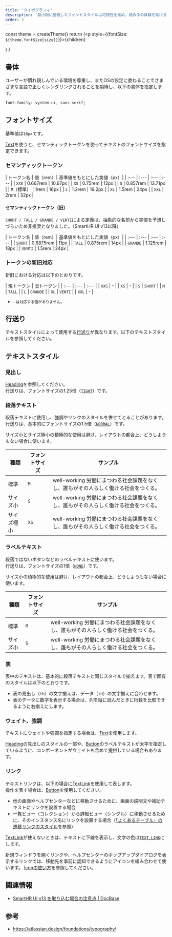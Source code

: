 ```yaml
---
title: 'タイポグラフィ'
description: '最小限に整理したフォントスタイルは可読性を高め、読み手の体験を妨げません。'
order: 2
---
```




  const theme = createTheme()
  return (<p style={{fontSize: `${theme.fontSize[size]}`}}>{children}</p>)
}


## 書体
ユーザーが慣れ親しんでいる環境を尊重し、またOSの設定に委ねることでさまざまな言語で正しくレンダリングされることを期待し、以下の書体を指定します。

```css codeBlock
font-family: system-ui, sans-serif;
```

## フォントサイズ
基準値は`16px`です。

[Text](/products/components/text/)を使うと、セマンティックトークンを使ってテキストのフォントサイズを指定できます。

### セマンティックトークン

| トークン名 | 値（rem）| 基準値をもとにした実値（px）|
| :--- | :--- | :--- | :--- |
| `XXS` | 0.667rem | 10.67px |
| `XS` | 0.75rem | 12px |
| `S` | 0.857rem | 13.71px |
| `M`（標準） | 1rem | 16px |
| `L` | 1.2rem | 19.2px |
| `XL` | 1.5rem | 24px |
| `XXL` | 2rem | 32px |

#### セマンティックトークン（旧）
`SHORT / TALL / GRANDE / VENTI`による定義は、抽象的な名前から実値を予想しづらいため非推奨となりました。（SmartHR UI v13以降）

| トークン名 | 値（rem）| 基準値をもとにした実値（px）|
| :--- | :--- | :--- | :--- |
| `SHORT` | 0.6875rem | 11px |
| `TALL` | 0.875rem | 14px |
| `GRANDE` | 1.125rem | 18px |
| `VENTI` | 1.5rem | 24px |

### トークンの新旧対応
新旧における対応は以下のとおりです。

| 現トークン | 旧トークン |
| :--- | :--- | :--- |
| `XXS` | - |
| `XS` | - |
| `S` | `SHORT` |
| `M` | `TALL` |
| `L` | `GRANDE` |
| `XL` | `VENTI` |
| `XXL` | - |

- <small>- は対応する値がありません。</small>


## 行送り
テキストスタイルによって使用する[行送り](/products/design-tokens/leading/)が異なります。以下のテキストスタイルを参照してください。


## テキストスタイル

### 見出し
[Heading](/products/components/heading/)を参照してください。  
行送りは、フォントサイズの1.25倍（[`TIGHT`](/products/design-tokens/leading/)）です。

### 段落テキスト
段落テキストに使用し、強調やリンクのスタイルを併せてとることがあります。  
行送りは、基本的にフォントサイズの1.5倍（[`NORMAL`](/products/design-tokens/leading/)）です。

サイズ小とサイズ極小の積極的な使用は避け、レイアウトの都合上、どうしようもない場合に使います。

<TableWrapper>
  <Table>
    <thead>
      <tr>
        <Th>種類</Th>
        <Th>フォントサイズ</Th>
        <Th>サンプル</Th>
      </tr>
    </thead>
    <tbody>
      <tr>
        <Td>標準</Td>
        <Td><code>M</code></Td>
        <Td><Sampletext size={'M'}>well-working 労働にまつわる社会課題をなくし、誰もがその人らしく働ける社会をつくる。</Sampletext></Td>
      </tr>
      <tr>
        <Td>サイズ小</Td>
        <Td><code>S</code></Td>
        <Td><Sampletext size={'S'}>well-working 労働にまつわる社会課題をなくし、誰もがその人らしく働ける社会をつくる。</Sampletext></Td>
      </tr>
      <tr>
        <Td>サイズ極小</Td>
        <Td><code>XS</code></Td>
        <Td><Sampletext size={'XS'}>well-working 労働にまつわる社会課題をなくし、誰もがその人らしく働ける社会をつくる。</Sampletext></Td>
      </tr>
    </tbody>
  </Table>
</TableWrapper>

### ラベルテキスト
段落ではないボタンなどのラベルテキストに使います。  
行送りは、フォントサイズの1倍（[`NONE`](/products/design-tokens/leading/)）です。

サイズ小の積極的な使用は避け、レイアウトの都合上、どうしようもない場合に使います。

<TableWrapper>
  <Table>
    <thead>
      <tr>
        <Th>種類</Th>
        <Th>フォントサイズ</Th>
        <Th>サンプル</Th>
      </tr>
    </thead>
    <tbody>
      <tr>
        <Td>標準</Td>
        <Td><code>M</code></Td>
        <Td><Sampletext size={'M'}>well-working 労働にまつわる社会課題をなくし、誰もがその人らしく働ける社会をつくる。</Sampletext></Td>
      </tr>
      <tr>
        <Td>サイズ小</Td>
        <Td><code>S</code></Td>
        <Td><Sampletext size={'S'}>well-working 労働にまつわる社会課題をなくし、誰もがその人らしく働ける社会をつくる。</Sampletext></Td>
      </tr>
    </tbody>
  </Table>
</TableWrapper>

### 表
表中のテキストは、基本的に段落テキストと同じスタイルで揃えます。表で固有のスタイルは以下のとおりです。

- 表の見出し（`th`）の文字揃えは、データ（`td`）の文字揃えに合わせます。
- 表のデータに数字を表示する場合は、列を縦に読んだときに桁数を比較できるように右揃えにします。

### ウェイト、強調
テキストにウェイトや強調を指定する場合は、[Text](/products/components/text/)を使用します。

[Heading](/products/components/heading/)の見出しのスタイルの一部や、[Button](/products/components/button/)のラベルテキストが太字を指定しているように、コンポーネントがウェイトも含めて提供している場合もあります。

### リンク
テキストリンクは、以下の場合に[TextLink](/products/components/text-link/)を使用して表します。  
操作を表す場合は、[Button](/products/components/button/)を使用してください。

- 他の画面やヘルプセンターなどに移動させるために、画面の説明文や補助テキストにリンクを設置する場合
- 一覧ビュー（コレクション）から詳細ビュー（シングル）に移動させるために、そのインスタンス名にリンクを設置する場合（[「よくあるテーブル」の遷移リンクのスタイル](/products/design-patterns/smarthr-table/#h5-0)を参照）

[TextLink](/products/components/text-link/)が使えないときは、テキストに下線を表示し、文字の色は[`TEXT_LINK`](/products/design-tokens/color/#h2-2)にします。

新規ウィンドウを開くリンクや、ヘルプセンターのポップアップダイアログを表示するリンクでは、移動先を事前に認知できるようにアイコンを組み合わせて使います。
[Iconの使い方](/products/components/icon/#h2-4)を参照してください。


## 関連情報

- [SmartHR UI v13 を取り込む場合の注意点 | DocBase](https://smarthr-inc.docbase.io/posts/1927229)


## 参考

- https://atlassian.design/foundations/typography/
